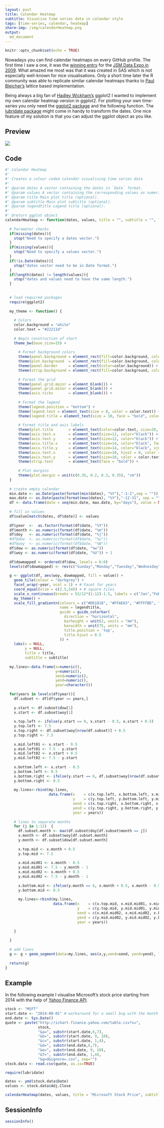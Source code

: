 ```yaml
---
layout: post
title: Calendar Heatmap
subtitle: Visualise time series data in calendar style
tags: [time-series, calendar, heatmap]
share-img: /img/calendarHeatmap.png
output:
  md_document
---
```


```r
knitr::opts_chunk$set(echo = TRUE)
```

Nowadays you can find calendar heatmaps on every GitHub profile. The first time I saw a one, it was the [winning entry](http://stat-computing.org/dataexpo/2009/posters/wicklin-allison.pdf)  for the [JSM Data Expo in 2009](http://stat-computing.org/dataexpo/2009/).  What amazed me most was that it was created in SAS which is not especially well-known for nice visualisations. Only a short time later the R community was able to replicate similar calendar heatmaps thanks to [Paul Bleicher's](http://blog.revolutionanalytics.com/2009/11/charting-time-series-as-calendar-heat-maps-in-r.html) lattice based implementation.

Being always a big fan of [Hadley Wickham's](http://hadley.nz/) ggplot2 I wanted to implement my own calendar heatmap version in ggplot2. For plotting your own time-series you only need the [ggplot2 package](http://ggplot2.org/) and the following function. The [lubridate package](https://cran.r-project.org/web/packages/lubridate/index.html) might come in handy to transform the dates. One nice feature of my solution is that you can adjust the ggplot object as you like.

## Preview

![](https://github.com/DominikKoch/dominikkoch.github.io/blob/master/img/calendarHeatmap.png?raw=true)

## Code

```r
#' Calendar Heatmap
#' 
#' Creates a colour coded calendar visualising time series data
#' 
#' @param dates A vector containing the dates in `Date` format.
#' @param values A vector containing the corresponding values as numeric.
#' @param title Main plot title (optional).
#' @param subtitle Main plot subtitle (optional).
#' @param legendtitle Legend title (optional).
#'   
#' @return ggplot object
calendarHeatmap <- function(dates, values, title = "", subtitle = "", legendtitle = ""){
  
  # Parameter checks
  if(missing(dates)){
    stop("Need to specify a dates vector.")
  }
  if(missing(values)){
    stop("Need to specify a values vector.")
  }
  if(!is.Date(dates)){
    stop("dates vector need to be in Date format.")
  }
  if(length(dates) != length(values)){
    stop("dates and values need to have the same length.")
  }
    
  
  # load required packages
  require(ggplot2)
  
  my_theme <- function() {
    
    # Colors
    color.background = "white"
    color.text = "#22211d"
    
    # Begin construction of chart
    theme_bw(base_size=15) +
      
      # Format background colors
      theme(panel.background = element_rect(fill=color.background, color=color.background)) +
      theme(plot.background  = element_rect(fill=color.background, color=color.background)) +
      theme(panel.border     = element_rect(color=color.background)) +
      theme(strip.background = element_rect(fill=color.background, color=color.background)) +
      
      # Format the grid
      theme(panel.grid.major = element_blank()) +
      theme(panel.grid.minor = element_blank()) +
      theme(axis.ticks       = element_blank()) +
      
      # Format the legend
      theme(legend.position = "bottom") +
      theme(legend.text = element_text(size = 8, color = color.text)) +
      theme(legend.title = element_text(size = 10, face = "bold", color = color.text)) +
      
      # Format title and axis labels
      theme(plot.title       = element_text(color=color.text, size=20, face = "bold")) +
      theme(axis.text.x      = element_text(size=12, color="black")) +
      theme(axis.text.y      = element_text(size=12, color="black")) +
      theme(axis.title.x     = element_text(size=14, color="black", face = "bold")) +
      theme(axis.title.y     = element_text(size=14, color="black", vjust=1.25)) +
      theme(axis.text.x      = element_text(size=10, hjust = 0, color = color.text)) +
      theme(axis.text.y      = element_text(size=10, color = color.text)) +
      theme(strip.text       = element_text(face = "bold")) + 
      
      # Plot margins
      theme(plot.margin = unit(c(0.35, 0.2, 0.3, 0.35), "cm"))
  }
  
  # create empty calendar
  min.date <- as.Date(paste(format(min(dates), "%Y"),"-1-1",sep = ""))
  max.date <- as.Date(paste(format(max(dates), "%Y"),"-12-31", sep = ""))
  df <- data.frame(date = seq(min.date, max.date, by="days"), value = NA)
  
  # fill in values
  df$value[match(dates, df$date)] <- values
  
  df$year  <-  as.factor(format(df$date, "%Y"))
  df$month <- as.numeric(format(df$date, "%m"))
  df$doy   <- as.numeric(format(df$date, "%j"))
  #df$dow  <- as.numeric(format(df$date, "%u"))
  #df$woy  <- as.numeric(format(df$date, "%W"))
  df$dow <- as.numeric(format(df$date, "%w"))
  df$woy <- as.numeric(format(df$date, "%U")) + 1
  
  df$dowmapped <- ordered(df$dow, levels = 6:0)
  levels(df$dowmapped) <- rev(c("Sunday","Monday","Tuesday","Wednesday","Thursday","Friday","Saturday"))
  
  g <- ggplot(df, aes(woy, dowmapped, fill = value)) + 
    geom_tile(colour = "darkgrey") + 
    facet_wrap(~year, ncol = 1) + # Facet for years
    coord_equal(xlim = c(2.5,54)) + # square tiles
    scale_x_continuous(breaks = 53/12*(1:12)-1.5, labels = c("Jan","Feb","Mar","Apr","May","Jun","Jul","Aug","Sep","Oct","Nov","Dec")) + 
    my_theme() +
    scale_fill_gradientn(colours = c("#D61818", "#FFAE63", "#FFFFBD", "#B5E384"), na.value = "white",
                         name = legendtitle,
                         guide = guide_colorbar(
                           direction = "horizontal",
                           barheight = unit(2, units = "mm"),
                           barwidth = unit(75, units = "mm"),
                           title.position = 'top',
                           title.hjust = 0.5
                         )) +
    labs(x = NULL, 
         y = NULL, 
         title = title, 
         subtitle = subtitle)
  
  my.lines<-data.frame(x=numeric(), 
                       y=numeric(), 
                       xend=numeric(), 
                       yend=numeric(), 
                       year=character())
  
  for(years in levels(df$year)){
    df.subset <- df[df$year == years,]
    
    y.start <- df.subset$dow[1]
    x.start <- df.subset$woy[1]
    
    x.top.left <- ifelse(y.start == 0, x.start - 0.5, x.start + 0.5)
    y.top.left <- 7.5
    x.top.right <- df.subset$woy[nrow(df.subset)] + 0.5
    y.top.right <- 7.5
    
    x.mid.left01 <- x.start - 0.5
    y.mid.left01 <- 7.5 - y.start
    x.mid.left02 <- x.start + 0.5
    y.mid.left02 <- 7.5 - y.start
    
    x.bottom.left <- x.start - 0.5
    y.bottom.left <- 0.5
    x.bottom.right <- ifelse(y.start == 6, df.subset$woy[nrow(df.subset)] + 0.5, df.subset$woy[nrow(df.subset)] - 0.5)
    y.bottom.right <- 0.5
    
    my.lines<-rbind(my.lines,
                    data.frame(x    = c(x.top.left, x.bottom.left, x.mid.left01, x.top.left, x.bottom.left), 
                               y    = c(y.top.left, y.bottom.left, y.mid.left01, y.top.left, y.bottom.left),
                               xend = c(x.top.right, x.bottom.right, x.mid.left02, x.mid.left02, x.mid.left01), 
                               yend = c(y.top.right, y.bottom.right, y.mid.left02, y.mid.left02, y.mid.left01), 
                               year = years))
    
    # lines to separate months
    for (j in 1:12)  {
      df.subset.month <- max(df.subset$doy[df.subset$month == j])
      x.month <- df.subset$woy[df.subset.month]
      y.month <- df.subset$dow[df.subset.month]
      
      x.top.mid <- x.month + 0.5
      y.top.mid <- 7.5
      
      x.mid.mid01 <- x.month - 0.5
      y.mid.mid01 <- 7.5 - y.month - 1
      x.mid.mid02 <- x.month + 0.5
      y.mid.mid02 <- 7.5 - y.month - 1
      
      x.bottom.mid <- ifelse(y.month == 6, x.month + 0.5, x.month - 0.5)
      y.bottom.mid <- 0.5
      
      my.lines<-rbind(my.lines,
                      data.frame(x    = c(x.top.mid, x.mid.mid01, x.mid.mid01), 
                                 y    = c(y.top.mid, y.mid.mid01, y.mid.mid01),
                                 xend = c(x.mid.mid02, x.mid.mid02, x.bottom.mid), 
                                 yend = c(y.mid.mid02, y.mid.mid02, y.bottom.mid), 
                                 year = years))
      
    }
    
  }
  
  # add lines
  g <- g + geom_segment(data=my.lines, aes(x,y,xend=xend, yend=yend), lineend = "square", color = "black", inherit.aes=FALSE)
  
  return(g)
}
```

## Example

In the following example I visualise Microsoft's stock price starting from 2014 with the help of [Yahoo Finance API](https://de.finance.yahoo.com/quote/AAPL?ltr=1).

```r
stock <- "MSFT"
start.date <- "2014-00-01" # workaround for a small bug with the month extraction
end.date <- Sys.Date()
quote <- paste("http://ichart.finance.yahoo.com/table.csv?s=",
               stock,
               "&a=", substr(start.date,6,7),
               "&b=", substr(start.date, 9, 10),
               "&c=", substr(start.date, 1,4), 
               "&d=", substr(end.date,6,7),
               "&e=", substr(end.date, 9, 10),
               "&f=", substr(end.date, 1,4),
               "&g=d&ignore=.csv", sep="")             
stock.data <- read.csv(quote, as.is=TRUE)

require(lubridate)

dates <- ymd(stock.data$Date)
values <- stock.data$Adj.Close

calendarHeatmap(dates, values, title = "Microsoft Stock Price", subtitle = "Yahoo Finance API", legendtitle = "Price")
```

## SessionInfo

```r
sessionInfo()
```